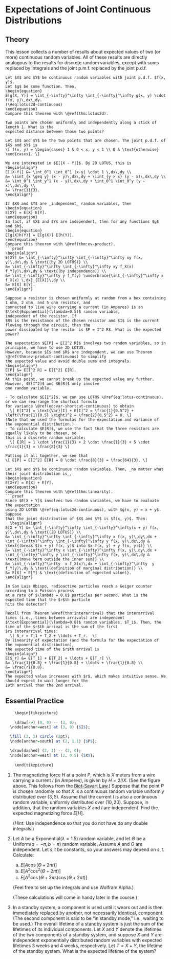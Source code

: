 # Expectations of Joint Continuous Distributions {#ev-joint-continuous}


## Theory {-}

This lesson collects a number of results about expected values of 
two (or more) continuous random variables. All of these results are directly 
analogous to the results for discrete random variables, except with sums 
replaced by integrals and the joint p.m.f. replaced by the joint p.d.f.

```theorem
Let $X$ and $Y$ be continuous random variables with joint p.d.f. $f(x, y)$. 
Let $g$ be some function. Then,
\begin{equation}
E[g(X, Y)] = \int_{-\infty}^\infty \int_{-\infty}^\infty g(x, y) \cdot f(x, y)\,dx\,dy.
(\#eq:lotus2d-continuous)
\end{equation}
Compare this theorem with \@ref(thm:lotus2d).
```



```example
Two points are chosen uniformly and independently along a stick of length 1. What is the 
expected distance between those two points?

Let $X$ and $Y$ be the two points that are chosen. The joint p.d.f. of $X$ and $Y$ is 
\[ f(x, y) = \begin{cases} 1 & 0 < x, y < 1 \\ 0 & \text{otherwise} \end{cases}. \]

We are interested in $E[|X - Y|]$. By 2D LOTUS, this is 
\begin{align*}
E[|X-Y|] &= \int_0^1 \int_0^1 |x-y| \cdot 1 \,dx\,dy \\
&= \iint_{x \geq y} (x - y)\,dx\,dy + \iint_{y > x} (y - x)\,dx\,dy \\
&= \int_0^1 \int_y^1 (x - y)\,dx\,dy + \int_0^1 \int_0^y (y - x)\,dx\,dy \\
&= \frac{1}{3}.
\end{align*}
```

```theorem
If $X$ and $Y$ are _independent_ random variables, then 
\begin{equation}
E[XY] = E[X] E[Y].
\end{equation}
In fact, if $X$ and $Y$ are independent, then for any functions $g$ and $h$,
\begin{equation}
E[g(X)h(Y)] = E[g(X)] E[h(Y)].
\end{equation}
Compare this theorem with \@ref(thm:ev-product).
```proof
\begin{align*}
E[XY] &= \int_{-\infty}^\infty \int_{-\infty}^\infty xy f(x, y)\,dx\,dy & \text{(by 2D LOTUS)} \\
&= \int_{-\infty}^\infty \int_{-\infty}^\infty xy f_X(x) f_Y(y)\,dx\,dy & \text{(by independence)} \\
&= \int_{-\infty}^\infty y f_Y(y) \underbrace{\int_{-\infty}^\infty x f_X(x) \,dx}_{E[X]}\,dy \\
&= E[X] E[Y].
\end{align*}
```

```example
Suppose a resistor is chosen uniformly at random from a box containing 1 ohm, 2 ohm, and 5 ohm resistor, and 
connected to live wire carrying a current (in Amperes) is an $\text{Exponential}(\lambda=0.5)$ random variable, 
independent of the resistor. If 
$R$ is the resistance of the chosen resistor and $I$ is the current flowing through the circuit, then the 
power dissipated by the resitor is $P = I^2 R$. What is the expected power?
  
The expectation $E[P] = E[I^2 R]$ involves two random variables, so in principle, we have to use 2D LOTUS. 
However, because $I$ and $R$ are independent, we can use Theorem \@ref(thm:ev-product-continuous) to simplify
the expected value and avoid double sums and integrals.
\begin{align*}
E[P] &= E[I^2 R] = E[I^2] E[R].
\end{align*}
At this point, we cannot break up the expected value any further. However, $E[I^2]$ and $E[R]$ only involve 
one random variable. 

- To calculate $E[I^2]$, we can use LOTUS \@ref(eq:lotus-continuous), or we can rearrange the shortcut formula 
for variance \@ref(eq:var-shortcut-continuous) to obtain 
  \[ E[I^2] = \text{Var}[I] + E[I]^2 = \frac{1}{0.5^2} + \left(\frac{1}{0.5} \right)^2 = \frac{2}{0.5^2} = 8. \]
(Note that we used the formulas for the expectation and variance of the exponential distribution.)
- To calculate $E[R]$, we use the fact that the three resistors are equally likely to be chosen, so 
this is a discrete random variable:
  \[ E[R] = 1 \cdot \frac{1}{3} + 2 \cdot \frac{1}{3} + 5 \cdot \frac{1}{3} = \frac{8}{3} \]
  
Putting it all together, we see that 
\[ E[P] = E[I^2] E[R] = 8 \cdot \frac{8}{3} = \frac{64}{3}. \]
```

```theorem
Let $X$ and $Y$ be continuous random variables. Then, _no matter what their joint distribution is_, 
\begin{equation}
E[X+Y] = E[X] + E[Y].
\end{equation}
Compare this theorem with \@ref(thm:linearity).
```proof
Since $E[X + Y]$ involves two random variables, we have to evaluate the expectation 
using 2D LOTUS \@ref(eq:lotus2d-continuous), with $g(x, y) = x + y$. Suppose 
that the joint distribution of $X$ and $Y$ is $f(x, y)$. Then:
  \begin{align*}
E[X + Y] &= \int_{-\infty}^\infty \int_{-\infty}^\infty(x + y) f(x, y)\,dx\,dy & \text{(2D LOTUS)} \\
&= \int_{-\infty}^\infty \int_{-\infty}^\infty x f(x, y)\,dy\,dx + \int_{-\infty}^\infty \int_{-\infty}^\infty y f(x, y)\,dx\,dy & \text{(break $(x + y) f(x, y)$ into $x f(x, y) + y f(x, y)$)} \\
&= \int_{-\infty}^\infty x \int_{-\infty}^\infty f(x, y)\,dy\,dx + \int_{-\infty}^\infty y \int_{-\infty}^\infty f(x, y)\,dx\,dy & \text{(move term outside the inner sum)} \\
&= \int_{-\infty}^\infty  x f_X(x)\,dx + \int_{-\infty}^\infty  y f_Y(y)\,dy & \text{(definition of marginal distribution)} \\
&= E[X] + E[Y] & \text{(definition of expected value)}.
\end{align*}
```

```example
In San Luis Obispo, radioactive particles reach a Geiger counter according to a Poisson process 
at a rate of $\lambda = 0.8$ particles per second. What is the expected time that the $r$th particle 
hits the detector?

Recall from Theorem \@ref(thm:interarrival) that the interarrival times (i.e., times between arrivals) are independent 
$\text{Exponential}(\lambda=0.8)$ random variables, $T_i$. Then, the time of the $r$th arrival is the sum of the first 
$r$ interarrival times:
  \[ S_r = T_1 + T_2 + \ldots + T_r.  \]
By linearity of expectation (and the formula for the expectation of the exponential distribution), 
the expected time of the $r$th arrival is 
\begin{align*} 
E[S_r] &= E[T_1] + E[T_2] + \ldots + E[T_r] \\
&= \frac{1}{0.8} + \frac{1}{0.8} + \ldots + \frac{1}{0.8} \\
&= \frac{r}{0.8}.
\end{align*}
The expected value increases with $r$, which makes intuitive sense. We should expect to wait longer for the 
10th arrival than the 2nd arrival.
```

## Essential Practice {-}

```r
	\begin{tikzpicture}
	
	\draw[->] (0, 0) -- (3, 0);
  \node[anchor=west] at (3, 0) {$I$};

  \fill (2, 1) circle (2pt);
  \node[anchor=south] at (2, 1.1) {$P$};

  \draw[dashed] (2, 1) -- (2, 0);
  \node[anchor=west] at (2, 0.5) {$X$};
	
	\end{tikzpicture}
```

1. The magnetizing force $H$ at a point $P$, which is $X$ meters from a wire carrying a current 
$I$ (in Amperes), is given by $H = 2I / X$. (See the figure above. This follows from the 
[Biot-Savart Law](https://en.wikipedia.org/wiki/Biot%E2%80%93Savart_law#Constant_uniform_current).) Suppose that the point $P$ is chosen randomly 
so that $X$ is a continuous random variable uniformly distributed over $(3, 5)$. Assume that the 
current $I$ is also a continuous random variable, uniformly distributed over $(10, 20)$. Suppose, 
in addition, that the random variables $X$ and $I$ are independent. Find the expected magnetizing force $E[H]$.

    (_Hint:_ Use independence so that you do not have do any double integrals.)

2. Let $A$ be a $\text{Exponential}(\lambda=1.5)$ random variable, and let $\Theta$ be a 
$\text{Uniform}(a=-\pi, b=\pi)$ random variable. Assume $A$ and $\Theta$ are independent. 
Let $s, t$ be constants, so your answers may 
depend on $s, t$. Calculate:

    a. $E[A \cos(\Theta + 2\pi t)]$
    b. $E[A^2 \cos^2(\Theta + 2\pi t)]$
    c. $E[A^2 \cos(\Theta + 2\pi s)\cos(\Theta + 2\pi t)]$
    
    (Feel free to set up the integrals and use Wolfram Alpha.) 
    
    (These calculations will come in handy later in the course.)
    
3. In a standby system, a component is used until it wears out and is then immediately
replaced by another, not necessarily identical, component. (The second component is said to be "in
standby mode," i.e., waiting to be used.) The overall lifetime of a standby system is just the sum of the
lifetimes of its individual components. Let $X$ and $Y$ denote the lifetimes of the two components of a
standby system, and suppose $X$ and $Y$ are independent exponentially distributed random variables
with expected lifetimes 3 weeks and 4 weeks, respectively. Let $T = X + Y$, the lifetime of the
standby system. What is the expected lifetime of the system?

